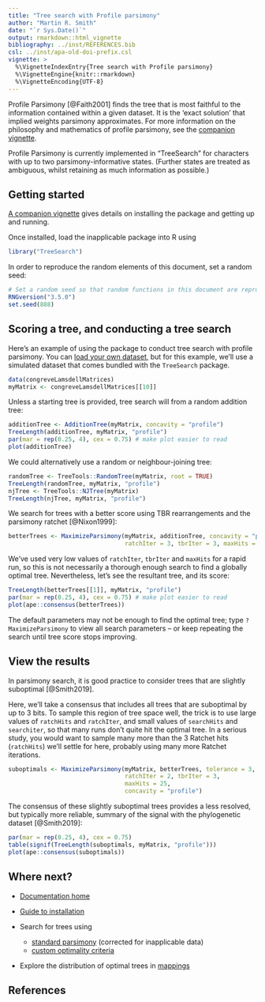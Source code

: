 ---
title: "Tree search with Profile parsimony"
author: "Martin R. Smith"
date: "`r Sys.Date()`"
output: rmarkdown::html_vignette
bibliography: ../inst/REFERENCES.bib
csl: ../inst/apa-old-doi-prefix.csl
vignette: >
  %\VignetteIndexEntry{Tree search with Profile parsimony}
  %\VignetteEngine{knitr::rmarkdown}
  %\VignetteEncoding{UTF-8}
---

Profile Parsimony [@Faith2001] finds the tree that is most faithful 
to the information contained within a given dataset.
It is the 'exact solution' that implied weights parsimony approximates.
For more information on the philosophy and mathematics of profile parsimony,
see the [companion vignette](profile-scores.html).

Profile Parsimony is currently implemented in "TreeSearch" for characters with
up to two parsimony-informative states.
(Further states are treated as ambiguous, whilst retaining as much information
as possible.)

## Getting started
<!--Duplicated from inapplicable.Rmd-->
[A companion vignette](getting-started.html) gives details on installing 
the package and getting up and running.

<!--
# message=FALSE will suppress message when loading TreeSearch
# Temporary fix until R.oo is updated -- remove thereafter
# https://github.com/r-lib/rlang/issues/669
-->

Once installed, load the inapplicable package into R using
```{r load-library, message=FALSE}
library("TreeSearch")
```

In order to reproduce the random elements of this document, set a random seed:

```{R rng-version, warn = FALSE}
# Set a random seed so that random functions in this document are reproducible
RNGversion("3.5.0")
set.seed(888)
```


## Scoring a tree, and conducting a tree search

Here's an example of using the package to conduct tree search with profile 
parsimony.
You can [load your own dataset](https://ms609.github.io/TreeTools/articles/load-data.html),
but for this example,
we'll use a simulated dataset that comes bundled with the `TreeSearch` package.

```{r load-longrich-data}
data(congreveLamsdellMatrices)
myMatrix <- congreveLamsdellMatrices[[10]]
```

Unless a starting tree is provided, tree search will from a random addition
tree:

```{r addition-tree}
additionTree <- AdditionTree(myMatrix, concavity = "profile")
TreeLength(additionTree, myMatrix, "profile")
par(mar = rep(0.25, 4), cex = 0.75) # make plot easier to read
plot(additionTree)
```

We could alternatively use a random or neighbour-joining tree:

```{r random-tree}
randomTree <- TreeTools::RandomTree(myMatrix, root = TRUE)
TreeLength(randomTree, myMatrix, "profile")
njTree <- TreeTools::NJTree(myMatrix)
TreeLength(njTree, myMatrix, "profile")
```

We search for trees with a better score using TBR rearrangements and the 
parsimony ratchet [@Nixon1999]:

```{R starting-score, message = FALSE}
betterTrees <- MaximizeParsimony(myMatrix, additionTree, concavity = "profile",
                                 ratchIter = 3, tbrIter = 3, maxHits = 8)
```

We've used very low values of `ratchIter`, `tbrIter` and `maxHits` for a rapid
run, so this is not necessarily a thorough enough search to find a globally
optimal tree.
Nevertheless, let's see the resultant tree, and its score:

```{r ratchet-search-results}
TreeLength(betterTrees[[1]], myMatrix, "profile")
par(mar = rep(0.25, 4), cex = 0.75) # make plot easier to read
plot(ape::consensus(betterTrees))
```

The default parameters may not be enough to find the optimal tree; type 
`?MaximizeParsimony` to view all search parameters --
or keep repeating the search until tree score stops improving.

## View the results

In parsimony search, it is good practice to consider trees that are slightly suboptimal [@Smith2019].

Here, we'll take a consensus that includes all trees that are suboptimal by up
to 3 bits.
To sample this region of tree space well, the trick is to use large values of 
`ratchHits` and `ratchIter`, and small values of `searchHits` and
`searchiter`, so that many runs don't quite hit the optimal tree.
In a serious study, you would want to sample many more than the 3 Ratchet hits (`ratchHits`) we'll settle for here, probably using many more Ratchet iterations.

```{R suboptimal-sampling, message = FALSE}
suboptimals <- MaximizeParsimony(myMatrix, betterTrees, tolerance = 3,
                                 ratchIter = 2, tbrIter = 3,
                                 maxHits = 25,
                                 concavity = "profile")
```

The consensus of these slightly suboptimal trees provides a less resolved, but
typically more reliable, summary of the signal with the phylogenetic dataset
[@Smith2019]:

```{r plot-suboptimal-consensus}
par(mar = rep(0.25, 4), cex = 0.75)
table(signif(TreeLength(suboptimals, myMatrix, "profile")))
plot(ape::consensus(suboptimals))
```


## Where next?

- [Documentation home](https://ms609.github.io/TreeSearch/)

- [Guide to installation](getting-started.html)

- Search for trees using
  - [standard parsimony](tree-search.html) (corrected for inapplicable data)
  - [custom optimality criteria](custom.Rmd)
  
- Explore the distribution of optimal trees in [mappings](tree-space.html)

## References

